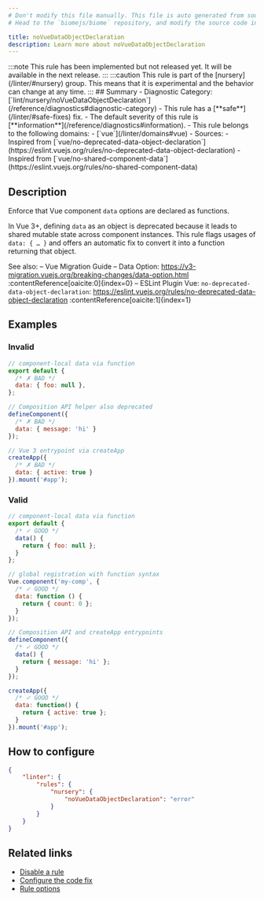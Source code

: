 ```yaml
---
# Don't modify this file manually. This file is auto generated from source, and you will lose your changes next time the website is built.
# Head to the `biomejs/biome` repository, and modify the source code in there.

title: noVueDataObjectDeclaration
description: Learn more about noVueDataObjectDeclaration
---
```


<Tabs>
<TabItem label="JavaScript (and super languages)" icon="seti:javascript">
:::note
This rule has been implemented but not released yet. It will be available in the next release.
:::
:::caution
This rule is part of the [nursery](/linter/#nursery) group. This means that it is experimental and the behavior can change at any time.
:::
## Summary
- Diagnostic Category: [`lint/nursery/noVueDataObjectDeclaration`](/reference/diagnostics#diagnostic-category)
- This rule has a [**safe**](/linter/#safe-fixes) fix.
- The default severity of this rule is [**information**](/reference/diagnostics#information).
- This rule belongs to the following domains:
  - [`vue`](/linter/domains#vue)
- Sources: 
  - Inspired from [`vue/no-deprecated-data-object-declaration`](https://eslint.vuejs.org/rules/no-deprecated-data-object-declaration)
  - Inspired from [`vue/no-shared-component-data`](https://eslint.vuejs.org/rules/no-shared-component-data)

## Description
Enforce that Vue component `data` options are declared as functions.

In Vue 3+, defining `data` as an object is deprecated because it leads to shared mutable state across component instances.
This rule flags usages of `data: { … }` and offers an automatic fix to convert it into a function returning that object.

See also:
– Vue Migration Guide – Data Option: https://v3-migration.vuejs.org/breaking-changes/data-option.html :contentReference[oaicite:0]{index=0}
– ESLint Plugin Vue: `no-deprecated-data-object-declaration`: https://eslint.vuejs.org/rules/no-deprecated-data-object-declaration :contentReference[oaicite:1]{index=1}

## Examples

### Invalid

```js
// component-local data via function
export default {
  /* ✗ BAD */
  data: { foo: null },
};
```

```js
// Composition API helper also deprecated
defineComponent({
  /* ✗ BAD */
  data: { message: 'hi' }
});
```

```js
// Vue 3 entrypoint via createApp
createApp({
  /* ✗ BAD */
  data: { active: true }
}).mount('#app');
```

### Valid

```js
// component-local data via function
export default {
  /* ✓ GOOD */
  data() {
    return { foo: null };
  }
};
```

```js
// global registration with function syntax
Vue.component('my-comp', {
  /* ✓ GOOD */
  data: function () {
    return { count: 0 };
  }
});
```

```js
// Composition API and createApp entrypoints
defineComponent({
  /* ✓ GOOD */
  data() {
    return { message: 'hi' };
  }
});

createApp({
  /* ✓ GOOD */
  data: function() {
    return { active: true };
  }
}).mount('#app');
```

## How to configure
```json title="biome.json"
{
	"linter": {
		"rules": {
			"nursery": {
				"noVueDataObjectDeclaration": "error"
			}
		}
	}
}

```
## Related links

- [Disable a rule](/linter/#disable-a-rule)
- [Configure the code fix](/linter#configure-the-code-fix)
- [Rule options](/linter/#rule-options)

</TabItem>
</Tabs>

